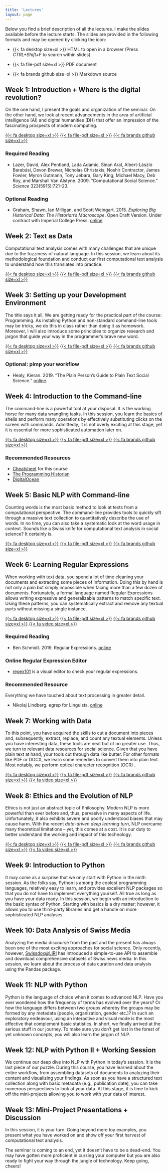 ```yaml
---
title: 'Lectures'
layout: page
---
```


Below you find a brief description of all the lectures. I make the slides available before the lecture starts. The slides are provided in the following formats and may be opened by clicking the icon: 

- {{< fa  desktop size=xl >}} HTML to open in a browser (Press *CTRL+Shift+F* to search within slides)

- {{< fa file-pdf size=xl >}} PDF document 

- {{< fa brands github size=xl >}} Markdown source


<!-- recorded video of session  <i class="fas fa-video"></i>  -->

## Week 1: Introduction + Where is the digital revolution?

On the one hand, I present the goals and organization of the seminar. On the other hand, we look at recent advancements in the area of artificial intelligence (AI) and digital humanities (DH) that offer an impression of the fascinating prospects of modern computing.

[{{< fa  desktop size=xl >}}](https://aflueckiger.github.io/KED2023/lectures/html/KED2023_01.html){target="_blank"}
[{{< fa file-pdf size=xl >}}](https://aflueckiger.github.io/KED2023/lectures/pdf/KED2023_01.pdf){target="_blank"}
[{{< fa brands github size=xl >}}](https://github.com/aflueckiger/KED2023/tree/main/KED2023/lectures/md/KED2023_01.md){target="_blank"}

<!-- [<i class="fas fa-video"></i>](https://tube.switch.ch/videos/1d07f265) -->

### Required Reading

- Lazer, David, Alex Pentland, Lada Adamic, Sinan Aral, Albert-László Barabási, Devon Brewer, Nicholas Christakis, Noshir Contractor, James Fowler, Myron Gutmann, Tony Jebara, Gary King, Michael Macy, Deb Roy, and Marshall Van Alstyne. 2009. “Computational Social Science.” *Science* 323(5915):721–23.

### Optional Reading

- Graham, Shawn, Ian Milligan, and Scott Weingart. 2015. *Exploring Big Historical Data: The Historian’s Macroscope*. Open Draft Version. Under contract with Imperial College Press. [online](http://themacroscope.org)



## Week 2: Text as Data

Computational text analysis comes with many challenges that are unique due to the fuzziness of natural language. In this session, we learn about its methodological foundation and conduct our first computational text analysis to understand how this translates into practice.

[{{< fa  desktop size=xl >}}](https://aflueckiger.github.io/KED2023/lectures/html/KED2023_02.html){target="_blank"}
[{{< fa file-pdf size=xl >}}](https://aflueckiger.github.io/KED2023/lectures/pdf/KED2023_02.pdf){target="_blank"}
[{{< fa brands github size=xl >}}](https://github.com/aflueckiger/KED2023/tree/main/KED2023/lectures/md/KED2023_02.md){target="_blank"}

<!-- 

[<i class="fas fa-video"></i>](https://tube.switch.ch/videos/60dbcd87) 

-->

## Week 3: Setting up your Development Environment

The title says it all. We are getting ready for the practical part of the course: Programming. As installing Python and non-standard command-line tools may be tricky, we do this in class rather than doing it as homework. Moreover, I will also introduce some principles to organize research and jargon that guide your way in the programmer's brave new word.

[{{< fa  desktop size=xl >}}](https://aflueckiger.github.io/KED2023/lectures/html/KED2023_03.html){target="_blank"}
[{{< fa file-pdf size=xl >}}](https://aflueckiger.github.io/KED2023/lectures/pdf/KED2023_03.pdf){target="_blank"}
[{{< fa brands github size=xl >}}](https://github.com/aflueckiger/KED2023/tree/main/KED2023/lectures/md/KED2023_03.md){target="_blank"} 

<!-- 

[<i class="fas fa-video"></i>](https://tube.switch.ch/videos/J1UAHX6GxT) 

-->

### Optional: pimp your workflow

- Healy, Kieran. 2019. “The Plain Person’s Guide to Plain Text Social Science.” [online](https://kieranhealy.org/publications/plain-person-text/).



## Week 4: Introduction to the Command-line

The command-line is a powerful tool at your disposal. It is the working horse for many data wrangling tasks. In this session, you learn the basics of shells and perform many operations by effectively substituting clicks on the screen with commands. Admittedly, it is not overly exciting at this stage, yet it is essential for more sophisticated automation later on.

[{{< fa  desktop size=xl >}}](https://aflueckiger.github.io/KED2023/lectures/html/KED2023_04.html){target="_blank"}
[{{< fa file-pdf size=xl >}}](https://aflueckiger.github.io/KED2023/lectures/pdf/KED2023_04.pdf){target="_blank"}
[{{< fa brands github size=xl >}}](https://github.com/aflueckiger/KED2023/tree/main/KED2023/lectures/md/KED2023_04.md){target="_blank"}

<!-- 

[<i class="fas fa-video"></i>](https://tube.switch.ch/videos/653RjYgn8R) 

-->


### Recommended Resources

- [Cheatsheet](https://aflueckiger.github.io/KED2023/materials/cheatsheet_command_line.pdf){target="_blank"} for this course
- [The Programming Historian](https://programminghistorian.org/en/lessons/intro-to-bash)
- [DigitalOcean](https://www.digitalocean.com/community/tutorials/an-introduction-to-the-linux-terminal)



## Week 5: Basic NLP with Command-line

Counting words is the most basic method to look at texts from a computational perspective. The command-line provides tools to quickly sift through a massive text collection to quantitatively describe the use of words. In no time, you can also take a systematic look at the word usage in context. Sounds like a Swiss knife for computational text analysis in social science? It certainly is.

[{{< fa  desktop size=xl >}}](https://aflueckiger.github.io/KED2023/lectures/html/KED2023_05.html){target="_blank"}
[{{< fa file-pdf size=xl >}}](https://aflueckiger.github.io/KED2023/lectures/pdf/KED2023_05.pdf){target="_blank"}
[{{< fa brands github size=xl >}}](https://github.com/aflueckiger/KED2023/tree/main/KED2023/lectures/md/KED2023_05.md){target="_blank"}

<!-- 

[<i class="fas fa-video"></i>](https://tube.switch.ch/videos/t2mm3kJuRs) 

-->

## Week 6: Learning Regular Expressions

When working with text data, you spend a lot of time cleaning your documents and extracting some pieces of information. Doing this by hand is not only a pain but simply impossible when facing more than a few dozen of documents. Fortunately, a formal language named Regular Expressions allows writing expressive and generalizable patterns to match specific text. Using these patterns, you can systematically extract and remove any textual parts without missing a single instance.

[{{< fa  desktop size=xl >}}](https://aflueckiger.github.io/KED2023/lectures/html/KED2023_06.html){target="_blank"}
[{{< fa file-pdf size=xl >}}](https://aflueckiger.github.io/KED2023/lectures/pdf/KED2023_06.pdf){target="_blank"}
[{{< fa brands github size=xl >}}](https://github.com/aflueckiger/KED2023/tree/main/KED2023/lectures/md/KED2023_06.md){target="_blank"}
[{{< fa  video size=xl >}}](https://tube.switch.ch/videos/pykk843Owb){target="_blank"}

<!-- -->

### Required Reading

- Ben Schmidt. 2019. Regular Expressions. [online](https://github.com/HumanitiesDataAnalysis/HDA19/blob/master/Handouts/01-regex.pdf){target="_blank"}

### Online Regular Expression Editor

- [regex101](https://regex101.com/) is a visual editor to check your regular expressions.

### Recommended Resource

Everything we have touched about text processing in greater detail.

- Nikolaj Lindberg. egrep for Linguists. [online](https://stts.se/egrep_for_linguists/egrep_for_linguists.pdf){target="_blank"}

## Week 7: Working with Data

To this point, you have acquired the skills to cut a document into pieces and, subsequently, extract, replace, and count any textual elements. Unless you have interesting data, these tools are neat but of no greater use. Thus, we turn to relevant data resources for social science. Given that you have plain text at hand, your tools cut through data like butter. For other formats like PDF or DOCX, we learn some remedies to convert them into plain text. Most notably, we perform optical character recognition (OCR) .

[{{< fa  desktop size=xl >}}](https://aflueckiger.github.io/KED2023/lectures/html/KED2023_07.html){target="_blank"}
[{{< fa file-pdf size=xl >}}](https://aflueckiger.github.io/KED2023/lectures/pdf/KED2023_07.pdf){target="_blank"}
[{{< fa brands github size=xl >}}](https://github.com/aflueckiger/KED2023/tree/main/KED2023/lectures/md/KED2023_07.md){target="_blank"}
[{{< fa  video size=xl >}}](https://tube.switch.ch/videos/Ral1ArvI2F){target="_blank"}

## Week 8: Ethics and the Evolution of NLP

Ethics is not just an abstract topic of Philosophy. Modern NLP is more powerful than ever before and, thus, pervasive in many aspects of life. Unfortunately, it also exhibits severe and poorly understood biases that may cause harm. With the recent *data-driven deep learning turn*, NLP overcame many theoretical limitations -- yet, this comes at a cost. It is our duty to better understand the working and impact of this technology.

[{{< fa  desktop size=xl >}}](https://aflueckiger.github.io/KED2023/lectures/html/KED2023_08.html){target="_blank"}
[{{< fa file-pdf size=xl >}}](https://aflueckiger.github.io/KED2023/lectures/pdf/KED2023_08.pdf){target="_blank"}
[{{< fa brands github size=xl >}}](https://github.com/aflueckiger/KED2023/tree/main/KED2023/lectures/md/KED2023_08.md){target="_blank"} 
[{{< fa  video size=xl >}}](https://tube.switch.ch/videos/e0ni6dlGEs){target="_blank"}

<!---->

## Week 9: Introduction to Python

It may come as a surprise that we only start with Python in the ninth session. As the folks say, Python is among the coolest programming languages, relatively easy to learn, and provides excellent NLP packages so that you do not have to implement everything yourself. All true as long as you have your data ready. In this session, we begin with an introduction to the basic syntax of Python. Starting with basics is a dry matter; however, it allows you to use third-party libraries and get a handle on more sophisticated NLP analyses.

<!-- 

[{{< fa  desktop size=xl >}}](https://aflueckiger.github.io/KED2023/lectures/html/KED2023_09.html){target="_blank"}
[{{< fa file-pdf size=xl >}}](https://aflueckiger.github.io/KED2023/lectures/pdf/KED2023_09.pdf){target="_blank"}
[{{< fa brands github size=xl >}}](https://github.com/aflueckiger/KED2023/tree/main/KED2023/lectures/md/KED2023_09.md){target="_blank"}

[<i class="fas fa-video"></i>](https://tube.switch.ch/videos/hz6jdU36Ek) 

-->

## Week 10: Data Analysis of Swiss Media

Analyzing the media discourse from the past and the present has always been one of the most exciting approaches for social science. Only recently, however, [Swissdox@LiRI](https://swissdox.linguistik.uzh.ch/#) has introduced a simple-to-use API to assemble and download comprehensive datasets of Swiss news media. In this session, we learn about the process of data curation and data analysis using the Pandas package.



## Week 11: NLP with Python

Python is the language of choice when it comes to advanced NLP. Have you ever wondered how the frequency of terms has evolved over the years? Or how the language differs between two groups whereby the groups may be formed by any metadata (people, organization, gender etc.)? In such an exploratory endeavour, using an interactive and visual mode is the most effective that complement basic statistics. In short, we finally arrived at the serious stuff in our journey. To make sure you don't get lost in the forest of yet unknown concepts, you will also learn the jargon of NLP. 



<!-- 

[{{< fa  desktop size=xl >}}](https://aflueckiger.github.io/KED2023/lectures/html/KED2023_10.html){target="_blank"}
[{{< fa file-pdf size=xl >}}](https://aflueckiger.github.io/KED2023/lectures/pdf/KED2023_10.pdf){target="_blank"}
[{{< fa brands github size=xl >}}](https://github.com/aflueckiger/KED2023/tree/main/KED2023/lectures/md/KED2023_10.md){target="_blank"}

[<i class="fas fa-video"></i>](https://tube.switch.ch/videos/mm25aFfzWz)

### Code

[{{< fa brands github size=xl >}}](https://github.com/aflueckiger/KED2023/blob/main/materials/code/KED2023_10.ipynb) Click to open the static code

 [![Binder](https://mybinder.org/badge_logo.svg)](https://mybinder.org/v2/gh/aflueckiger/KED2023/HEAD?labpath=materials%2Fcode%2FKED2023_10.ipynb) Click to run the code in your browser without any installation 

-->


## Week 12: NLP with Python II + Working Session

We continue our deep dive into NLP with Python in today's session. It is the last piece of our puzzle. During this course, you have learned about the entire workflow, from assembling datasets of documents to analyzing their content and visualizing your findings. As soon as you have a structured text collection along with basic metadata (e.g., publication date), you can take numerous perspectives to look at your data. At this stage, it is time to kick off the mini-projects allowing you to work with your data of interest. 



<!-- 

[{{< fa  desktop size=xl >}}](https://aflueckiger.github.io/KED2023/lectures/html/KED2023_11.html){target="_blank"}
[{{< fa file-pdf size=xl >}}](https://aflueckiger.github.io/KED2023/lectures/pdf/KED2023_11.pdf){target="_blank"}
[{{< fa brands github size=xl >}}](https://github.com/aflueckiger/KED2023/tree/main/KED2023/lectures/md/KED2023_11.md){target="_blank"}

[<i class="fas fa-video"></i>](https://tube.switch.ch/videos/mZDDDeDY8X)

### Explore interactively: 1 August Speeches by Swiss Federal Councilors

As a matter of tradition, Swiss Federal Councilors give an official speech on the Swiss National Day. Simon Schmid (journalist at Republik), in collaboration with Prof. Andreas Kley (Faculty of Law, UZH), collected many of these speeches and kindly shared the resulting dataset with me. The collection comprises 166 speeches, a multiple of the publicly available [here](https://www.admin.ch/gov/de/start/dokumentation/reden/ansprachen-zum-nationalfeiertag.html){target="_blank"}.

The interactive visualization linked below shows how the language differs between speakers of *Social Democratic Party of Switzerland* (SP) and speakers of other parties. The top right corner shows terms that all parties have frequently used. In contrast, the top left and the lower right corner reveal words that have been used primarily by the members of the SP and correspondingly by the centre-right parties. 

You can search for the terms of your interest. Moreover, you may click on the points in the plot to show the context of the corresponding words within speeches. These functions allow for a quick investigation of the corpus along the dimensions of Swiss parties.

[{{< fa  desktop size=xl >}}](materials/analysis/viz_party_differences.html){target="_blank"} Click to explore in your browser<br>*(it may take a few seconds to load)*  

-->

## Week 13: Mini-Project Presentations + Discussion

In this session, it is your turn. Going beyond mere toy examples, you present what you have worked on and show off your first harvest of computational text analysis. 

The seminar is coming to an end, yet it doesn't have to be a dead-end. You may have gotten more proficient in cursing your computer but you are also ready to fight your way through the jungle of technology. Keep going, cheers!



<!-- 

[{{< fa  desktop size=xl >}}](https://aflueckiger.github.io/KED2023/lectures/html/KED2023_12.html){target="_blank"}
[{{< fa file-pdf size=xl >}}](https://aflueckiger.github.io/KED2023/lectures/pdf/KED2023_12.pdf){target="_blank"}
[{{< fa brands github size=xl >}}](https://github.com/aflueckiger/KED2023/tree/main/KED2023/lectures/md/KED2023_12.md){target="_blank"}

[<i class="fas fa-video"></i>](https://tube.switch.ch/videos/F0yHkSqnuy) 

-->
